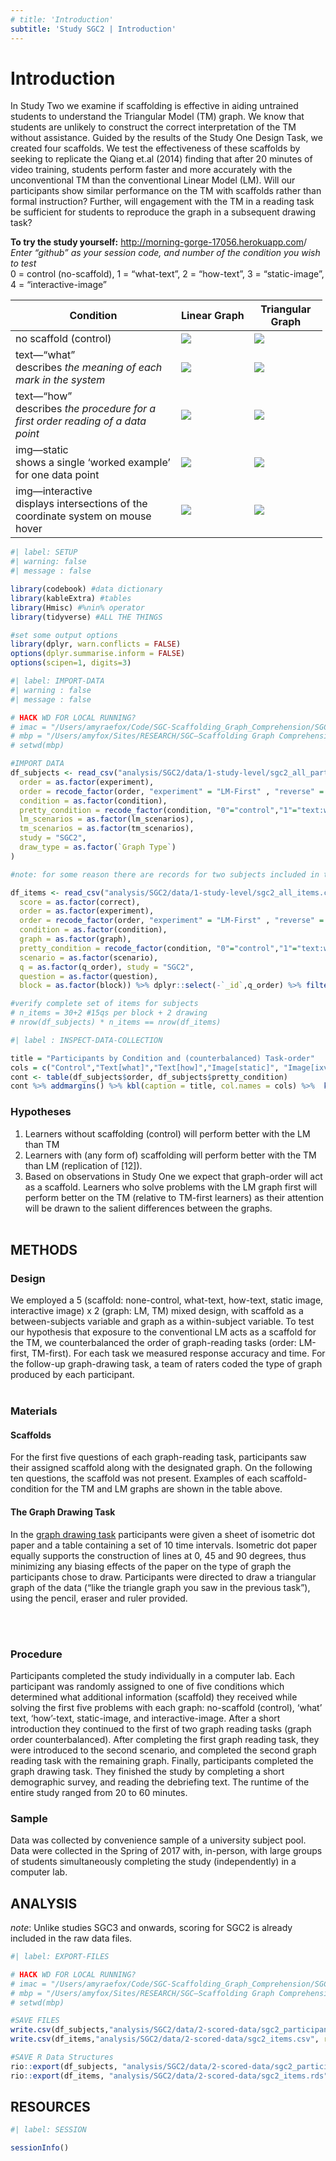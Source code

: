 ```yaml
---
# title: 'Introduction' 
subtitle: 'Study SGC2 | Introduction'
---
```


\newpage

# Introduction {#sec-SGC2-introduction}

In Study Two we examine if scaffolding is effective in aiding untrained students to understand the Triangular Model (TM) graph. We know that students are unlikely to construct the correct interpretation of the TM without assistance. Guided by the results of the Study One Design Task, we created four scaffolds. We test the effectiveness of these scaffolds by seeking to replicate the Qiang et.al (2014) finding that after 20 minutes of video training, students perform faster and more accurately with the unconventional TM than the conventional Linear Model (LM). Will our participants show similar performance on the TM with scaffolds rather than formal instruction? Further, will engagement with the TM in a reading task be sufficient for students to reproduce the graph in a subsequent drawing task?

**To try the study yourself:** <http://morning-gorge-17056.herokuapp.com>/\
*Enter "github" as your session code, and number of the condition you wish to test*\
0 = control (no-scaffold), 1 = "what-text", 2 = "how-text", 3 = "static-image", 4 = "interactive-image"\

+---------------------------------------------------------------------+------------------------------+------------------------------+
| Condition                                                           | Linear Graph                 | Triangular Graph             |
+=====================================================================+==============================+==============================+
| no scaffold (control)                                               | ![](static/stimuli/0-LM.png) | ![](static/stimuli/0-TM.png) |
+---------------------------------------------------------------------+------------------------------+------------------------------+
| text---"what"\                                                      | ![](static/stimuli/1-LM.png) | ![](static/stimuli/1-TM.png) |
| describes *the meaning of each mark in the system*                  |                              |                              |
+---------------------------------------------------------------------+------------------------------+------------------------------+
| text---"how"\                                                       | ![](static/stimuli/2-LM.png) | ![](static/stimuli/2-TM.png) |
| describes *the procedure for a first order reading of a data point* |                              |                              |
+---------------------------------------------------------------------+------------------------------+------------------------------+
| img---static\                                                       | ![](static/stimuli/3-LM.png) | ![](static/stimuli/3-TM.png) |
| shows a single 'worked example' for one data point                  |                              |                              |
+---------------------------------------------------------------------+------------------------------+------------------------------+
| img---interactive\                                                  | ![](static/stimuli/4-LM.png) | ![](static/stimuli/4-TM.png) |
| displays intersections of the coordinate system on mouse hover      |                              |                              |
+---------------------------------------------------------------------+------------------------------+------------------------------+

```r
#| label: SETUP
#| warning: false
#| message : false

library(codebook) #data dictionary
library(kableExtra) #tables
library(Hmisc) #%nin% operator
library(tidyverse) #ALL THE THINGS

#set some output options
library(dplyr, warn.conflicts = FALSE)
options(dplyr.summarise.inform = FALSE)
options(scipen=1, digits=3)

```

```r
#| label: IMPORT-DATA
#| warning : false
#| message : false

# HACK WD FOR LOCAL RUNNING?
# imac = "/Users/amyraefox/Code/SGC-Scaffolding_Graph_Comprehension/SGC-X/ANALYSIS/MAIN"
# mbp = "/Users/amyfox/Sites/RESEARCH/SGC—Scaffolding Graph Comprehension/SGC-X/ANALYSIS/MAIN"
# setwd(mbp)

#IMPORT DATA 
df_subjects <- read_csv("analysis/SGC2/data/1-study-level/sgc2_all_participants.csv") %>% mutate(
  order = as.factor(experiment),
  order = recode_factor(order, "experiment" = "LM-First" , "reverse" = "TM-First" ),
  condition = as.factor(condition),
  pretty_condition = recode_factor(condition, "0"="control","1"="text:what","2"="text:how", "3"="img:static", "4"="img:ixv"),
  lm_scenarios = as.factor(lm_scenarios),
  tm_scenarios = as.factor(tm_scenarios), 
  study = "SGC2",
  draw_type = as.factor(`Graph Type`)
)

#note: for some reason there are records for two subjects included in the item-level data that are NOT in the subject level data. Not sure whay this is; could be that these were test subjects. Decision is to remove them from the item level file c("S0MEG", "7UDVY"))

df_items <- read_csv("analysis/SGC2/data/1-study-level/sgc2_all_items.csv") %>% mutate(
  score = as.factor(correct),
  order = as.factor(experiment),
  order = recode_factor(order, "experiment" = "LM-First" , "reverse" = "TM-First" ),
  condition = as.factor(condition),
  graph = as.factor(graph),
  pretty_condition = recode_factor(condition, "0"="control","1"="text:what","2"="text:how", "3"="img:static", "4"="img:ixv"),
  scenario = as.factor(scenario),
  q = as.factor(q_order), study = "SGC2",
  question = as.factor(question),
  block = as.factor(block)) %>% dplyr::select(-`_id`,q_order) %>% filter(subject %nin% c("S0MEG", "7UDVY"))

#verify complete set of items for subjects 
# n_items = 30+2 #15qs per block + 2 drawing
# nrow(df_subjects) * n_items == nrow(df_items)
```


```r
#| label : INSPECT-DATA-COLLECTION

title = "Participants by Condition and (counterbalanced) Task-order"
cols = c("Control","Text[what]","Text[how]","Image[static]", "Image[ixv]","Total")
cont <- table(df_subjects$order, df_subjects$pretty_condition)
cont %>% addmargins() %>% kbl(caption = title, col.names = cols) %>%  kable_classic()

```

### Hypotheses

1.  Learners without scaffolding (control) will perform better with the LM than TM\
2.  Learners with (any form of) scaffolding will perform better with the TM than LM (replication of \[12\]).\
3.  Based on observations in Study One we expect that graph-order will act as a scaffold. Learners who solve problems with the LM graph first will perform better on the TM (relative to TM-first learners) as their attention will be drawn to the salient differences between the graphs.\
    <br>

## METHODS

### Design

We employed a 5 (scaffold: none-control, what-text, how-text, static image, interactive image) x 2 (graph: LM, TM) mixed design, with scaffold as a between-subjects variable and graph as a within-subject variable. To test our hypothesis that exposure to the conventional LM acts as a scaffold for the TM, we counterbalanced the order of graph-reading tasks (order: LM-first, TM-first). For each task we measured response accuracy and time. For the follow-up graph-drawing task, a team of raters coded the type of graph produced by each participant.\
<br>

### Materials

#### Scaffolds

For the first five questions of each graph-reading task, participants saw their assigned scaffold along with the designated graph. On the following ten questions, the scaffold was not present. Examples of each scaffold-condition for the TM and LM graphs are shown in the table above.

#### The Graph Drawing Task

In the <!--html_preserve--><a href="static/stimuli/drawing_task.pdf"> graph drawing task</a><!--/html_preserve--> participants were given a sheet of isometric dot paper and a table containing a set of 10 time intervals. Isometric dot paper equally supports the construction of lines at 0, 45 and 90 degrees, thus minimizing any biasing effects of the paper on the type of graph the participants chose to draw. Participants were directed to draw a triangular graph of the data ("like the triangle graph you saw in the previous task"), using the pencil, eraser and ruler provided.

<!--html_preserve--><br> <br><!--/html_preserve-->

### Procedure

Participants completed the study individually in a computer lab. Each participant was randomly assigned to one of five conditions which determined what additional information (scaffold) they received while solving the first five problems with each graph: no-scaffold (control), 'what' text, 'how'-text, static-image, and interactive-image. After a short introduction they continued to the first of two graph reading tasks (graph order counterbalanced). After completing the first graph reading task, they were introduced to the second scenario, and completed the second graph reading task with the remaining graph. Finally, participants completed the graph drawing task. They finished the study by completing a short demographic survey, and reading the debriefing text. The runtime of the entire study ranged from 20 to 60 minutes.

### Sample

Data was collected by convenience sample of a university subject pool. Data were collected in the Spring of 2017 with, in-person, with large groups of students simultaneously completing the study (independently) in a computer lab.

## ANALYSIS

_note_: Unlike studies SGC3 and onwards, scoring for SGC2 is already included in the raw data files. 


```r
#| label: EXPORT-FILES

# HACK WD FOR LOCAL RUNNING?
# imac = "/Users/amyraefox/Code/SGC-Scaffolding_Graph_Comprehension/SGC-X/ANALYSIS/MAIN"
# mbp = "/Users/amyfox/Sites/RESEARCH/SGC—Scaffolding Graph Comprehension/SGC-X/ANALYSIS/MAIN"
# setwd(mbp)

#SAVE FILES
write.csv(df_subjects,"analysis/SGC2/data/2-scored-data/sgc2_participants.csv", row.names = FALSE)
write.csv(df_items,"analysis/SGC2/data/2-scored-data/sgc2_items.csv", row.names = FALSE)

#SAVE R Data Structures 
rio::export(df_subjects, "analysis/SGC2/data/2-scored-data/sgc2_participants.rds") # to R data structure file
rio::export(df_items, "analysis/SGC2/data/2-scored-data/sgc2_items.rds") # to R data structure file

```

## RESOURCES

```r
#| label: SESSION

sessionInfo()
```
